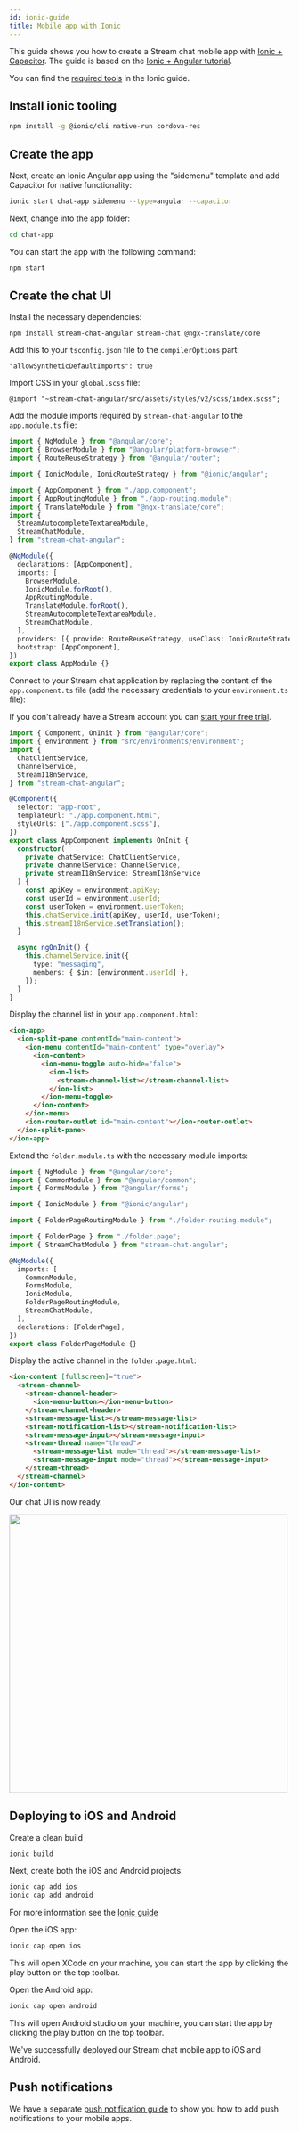 ```yaml
---
id: ionic-guide
title: Mobile app with Ionic
---
```



This guide shows you how to create a Stream chat mobile app with [Ionic + Capacitor](https://ionicframework.com/docs/). The guide is based on the [Ionic + Angular tutorial](https://ionicframework.com/docs/angular/your-first-app).

You can find the [required tools](https://ionicframework.com/docs/angular/your-first-app#download-required-tools) in the Ionic guide.

## Install ionic tooling

```bash
npm install -g @ionic/cli native-run cordova-res
```

## Create the app

Next, create an Ionic Angular app using the "sidemenu" template and add Capacitor for native functionality:

```bash
ionic start chat-app sidemenu --type=angular --capacitor
```

Next, change into the app folder:

```bash
cd chat-app
```

You can start the app with the following command:

```bash
npm start
```

## Create the chat UI

Install the necessary dependencies:

```
npm install stream-chat-angular stream-chat @ngx-translate/core
```

Add this to your `tsconfig.json` file to the `compilerOptions` part:

```
"allowSyntheticDefaultImports": true
```

Import CSS in your `global.scss` file:

```
@import "~stream-chat-angular/src/assets/styles/v2/scss/index.scss";
```

Add the module imports required by `stream-chat-angular` to the `app.module.ts` file:

```typescript
import { NgModule } from "@angular/core";
import { BrowserModule } from "@angular/platform-browser";
import { RouteReuseStrategy } from "@angular/router";

import { IonicModule, IonicRouteStrategy } from "@ionic/angular";

import { AppComponent } from "./app.component";
import { AppRoutingModule } from "./app-routing.module";
import { TranslateModule } from "@ngx-translate/core";
import {
  StreamAutocompleteTextareaModule,
  StreamChatModule,
} from "stream-chat-angular";

@NgModule({
  declarations: [AppComponent],
  imports: [
    BrowserModule,
    IonicModule.forRoot(),
    AppRoutingModule,
    TranslateModule.forRoot(),
    StreamAutocompleteTextareaModule,
    StreamChatModule,
  ],
  providers: [{ provide: RouteReuseStrategy, useClass: IonicRouteStrategy }],
  bootstrap: [AppComponent],
})
export class AppModule {}
```

Connect to your Stream chat application by replacing the content of the `app.component.ts` file (add the necessary credentials to your `environment.ts` file):

If you don't already have a Stream account you can [start your free trial](https://getstream.io/try-for-free/).

```typescript
import { Component, OnInit } from "@angular/core";
import { environment } from "src/environments/environment";
import {
  ChatClientService,
  ChannelService,
  StreamI18nService,
} from "stream-chat-angular";

@Component({
  selector: "app-root",
  templateUrl: "./app.component.html",
  styleUrls: ["./app.component.scss"],
})
export class AppComponent implements OnInit {
  constructor(
    private chatService: ChatClientService,
    private channelService: ChannelService,
    private streamI18nService: StreamI18nService
  ) {
    const apiKey = environment.apiKey;
    const userId = environment.userId;
    const userToken = environment.userToken;
    this.chatService.init(apiKey, userId, userToken);
    this.streamI18nService.setTranslation();
  }

  async ngOnInit() {
    this.channelService.init({
      type: "messaging",
      members: { $in: [environment.userId] },
    });
  }
}
```

Display the channel list in your `app.component.html`:

```html
<ion-app>
  <ion-split-pane contentId="main-content">
    <ion-menu contentId="main-content" type="overlay">
      <ion-content>
        <ion-menu-toggle auto-hide="false">
          <ion-list>
            <stream-channel-list></stream-channel-list>
          </ion-list>
        </ion-menu-toggle>
      </ion-content>
    </ion-menu>
    <ion-router-outlet id="main-content"></ion-router-outlet>
  </ion-split-pane>
</ion-app>
```

Extend the `folder.module.ts` with the necessary module imports:

```typescript
import { NgModule } from "@angular/core";
import { CommonModule } from "@angular/common";
import { FormsModule } from "@angular/forms";

import { IonicModule } from "@ionic/angular";

import { FolderPageRoutingModule } from "./folder-routing.module";

import { FolderPage } from "./folder.page";
import { StreamChatModule } from "stream-chat-angular";

@NgModule({
  imports: [
    CommonModule,
    FormsModule,
    IonicModule,
    FolderPageRoutingModule,
    StreamChatModule,
  ],
  declarations: [FolderPage],
})
export class FolderPageModule {}
```

Display the active channel in the `folder.page.html`:

```html
<ion-content [fullscreen]="true">
  <stream-channel>
    <stream-channel-header>
      <ion-menu-button></ion-menu-button>
    </stream-channel-header>
    <stream-message-list></stream-message-list>
    <stream-notification-list></stream-notification-list>
    <stream-message-input></stream-message-input>
    <stream-thread name="thread">
      <stream-message-list mode="thread"></stream-message-list>
      <stream-message-input mode="thread"></stream-message-input>
    </stream-thread>
  </stream-channel>
</ion-content>
```

Our chat UI is now ready.

<img src={Screenshot1} width="500" />

## Deploying to iOS and Android

Create a clean build

```bash
ionic build
```

Next, create both the iOS and Android projects:

```bash
ionic cap add ios
ionic cap add android
```

For more information see the [Ionic guide](https://ionicframework.com/docs/angular/your-first-app/deploying-mobile)

Open the iOS app:

```bash
ionic cap open ios
```

This will open XCode on your machine, you can start the app by clicking the play button on the top toolbar.

Open the Android app:

```bash
ionic cap open android
```

This will open Android studio on your machine, you can start the app by clicking the play button on the top toolbar.

We've successfully deployed our Stream chat mobile app to iOS and Android.

## Push notifications

We have a separate [push notification guide](./push-guide.mdx) to show you how to add push notifications to your mobile apps.
